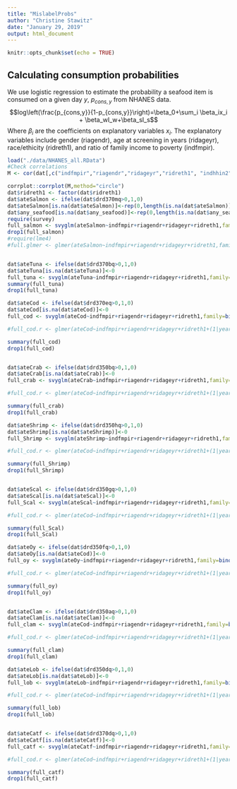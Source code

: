 ```yaml
---
title: "MislabelProbs"
author: "Christine Stawitz"
date: "January 29, 2019"
output: html_document
---
```


```r
knitr::opts_chunk$set(echo = TRUE)
```

## Calculating consumption probabilities

We use logistic regression to estimate the probability a seafood item is consumed on a given day $y$, $p_{cons,y}$ from NHANES data.
$$log\left(\frac{p_{cons,y}}{1-p_{cons,y}}\right)=\beta_0+\sum_i \beta_ix_i + \beta_wI_w+\beta_sI_s$$
Where $\beta_i$ are the coefficients on explanatory variables $x_i$. The explanatory variables include gender (riagendr), age at screening in years (ridageyr), race/ethicity (ridreth1), and ratio of family income to poverty (indfmpir).

```r
load("./data/NHANES_all.RData")
#Check correlations
M <- cor(dat[,c("indfmpir","riagendr","ridageyr","ridreth1", "indhhin2")], use="pairwise.complete.obs")

corrplot::corrplot(M,method="circle")
dat$ridreth1 <- factor(dat$ridreth1)
dat$ateSalmon <- ifelse(dat$drd370mq>0,1,0)
dat$ateSalmon[is.na(dat$ateSalmon)]<-rep(0,length(is.na(dat$ateSalmon)))
dat$any_seafood[is.na(dat$any_seafood)]<-rep(0,length(is.na(dat$any_seafood)))
require(survey)
full_salmon <- svyglm(ateSalmon~indfmpir+riagendr+ridageyr+ridreth1,family=binomial(link="logit"), design=svydesign(ids=~1, weights=~wtmec8yr, data=dat))
drop1(full_salmon)
#require(lme4)
#full.glmer <- glmer(ateSalmon~indfmpir+riagendr+ridageyr+ridreth1,family=binomial(link="logit"), data=dat)


dat$ateTuna <- ifelse(dat$drd370bq>0,1,0)
dat$ateTuna[is.na(dat$ateTuna)]<-0
full_tuna <- svyglm(ateTuna~indfmpir+riagendr+ridageyr+ridreth1,family=binomial(link="logit"), design=svydesign(ids=~1, weights=~wtmec8yr, data=dat))
summary(full_tuna)
drop1(full_tuna)

dat$ateCod <- ifelse(dat$drd370eq>0,1,0)
dat$ateCod[is.na(dat$ateCod)]<-0
full_cod <- svyglm(ateCod~indfmpir+riagendr+ridageyr+ridreth1,family=binomial(link="logit"), design=svydesign(ids=~1, weights=~wtmec8yr, data=dat))

#full_cod.r <- glmer(ateCod~indfmpir+riagendr+ridageyr+ridreth1+(1|year),family=binomial(link="logit"), data=dat)

summary(full_cod)
drop1(full_cod)


dat$ateCrab <- ifelse(dat$drd350bq>0,1,0)
dat$ateCrab[is.na(dat$ateCrab)]<-0
full_crab <- svyglm(ateCrab~indfmpir+riagendr+ridageyr+ridreth1,family=binomial(link="logit"), design=svydesign(ids=~1, weights=~wtmec8yr, data=dat))

#full_cod.r <- glmer(ateCod~indfmpir+riagendr+ridageyr+ridreth1+(1|year),family=binomial(link="logit"), data=dat)

summary(full_crab)
drop1(full_crab)

dat$ateShrimp <- ifelse(dat$drd350hq>0,1,0)
dat$ateShrimp[is.na(dat$ateShrimp)]<-0
full_Shrimp <- svyglm(ateShrimp~indfmpir+riagendr+ridageyr+ridreth1,family=binomial(link="logit"), design=svydesign(ids=~1, weights=~wtmec8yr, data=dat))

#full_cod.r <- glmer(ateCod~indfmpir+riagendr+ridageyr+ridreth1+(1|year),family=binomial(link="logit"), data=dat)

summary(full_Shrimp)
drop1(full_Shrimp)


dat$ateScal <- ifelse(dat$drd350gq>0,1,0)
dat$ateScal[is.na(dat$ateScal)]<-0
full_Scal <- svyglm(ateScal~indfmpir+riagendr+ridageyr+ridreth1,family=binomial(link="logit"), design=svydesign(ids=~1, weights=~wtmec8yr, data=dat))

#full_cod.r <- glmer(ateCod~indfmpir+riagendr+ridageyr+ridreth1+(1|year),family=binomial(link="logit"), data=dat)

summary(full_Scal)
drop1(full_Scal)

dat$ateOy <- ifelse(dat$drd350fq>0,1,0)
dat$ateOy[is.na(dat$ateCod)]<-0
full_oy <- svyglm(ateOy~indfmpir+riagendr+ridageyr+ridreth1,family=binomial(link="logit"), design=svydesign(ids=~1, weights=~wtmec8yr, data=dat))

#full_cod.r <- glmer(ateCod~indfmpir+riagendr+ridageyr+ridreth1+(1|year),family=binomial(link="logit"), data=dat)

summary(full_oy)
drop1(full_oy)


dat$ateClam <- ifelse(dat$drd350aq>0,1,0)
dat$ateClam[is.na(dat$ateClam)]<-0
full_clam <- svyglm(ateCod~indfmpir+riagendr+ridageyr+ridreth1,family=binomial(link="logit"), design=svydesign(ids=~1, weights=~wtmec8yr, data=dat))

#full_cod.r <- glmer(ateCod~indfmpir+riagendr+ridageyr+ridreth1+(1|year),family=binomial(link="logit"), data=dat)

summary(full_clam)
drop1(full_clam)

dat$ateLob <- ifelse(dat$drd350dq>0,1,0)
dat$ateLob[is.na(dat$ateLob)]<-0
full_lob <- svyglm(ateLob~indfmpir+riagendr+ridageyr+ridreth1,family=binomial(link="logit"), design=svydesign(ids=~1, weights=~wtmec8yr, data=dat))

#full_cod.r <- glmer(ateCod~indfmpir+riagendr+ridageyr+ridreth1+(1|year),family=binomial(link="logit"), data=dat)

summary(full_lob)
drop1(full_lob)


dat$ateCatf <- ifelse(dat$drd370dq>0,1,0)
dat$ateCatf[is.na(dat$ateCatf)]<-0
full_catf <- svyglm(ateCatf~indfmpir+riagendr+ridageyr+ridreth1,family=binomial(link="logit"), design=svydesign(ids=~1, weights=~wtmec8yr, data=dat))

#full_cod.r <- glmer(ateCod~indfmpir+riagendr+ridageyr+ridreth1+(1|year),family=binomial(link="logit"), data=dat)

summary(full_catf)
drop1(full_catf)
```


```r

```

